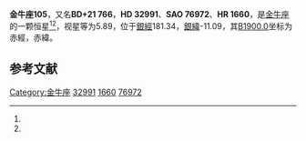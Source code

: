{{Starbox begin
| name = 金牛座105
}}
{{Starbox observe
| epoch = [[J2000.0|J2000.0]]
| constell = [[金牛座|金牛座]]<ref name=SIMBAD>{{cite web
 | url=http://simbad.u-strasbg.fr/simbad/sim-id?Ident=HR+1660
 | title=Pulsating variable Star
 | publisher=Centre de Données astronomiques de Strasbourg
 | work=SIMBAD
 | accessdate=2012-07-13
 | archive-date=2019-09-01
 | archive-url=https://web.archive.org/web/20190901124035/http://simbad.u-strasbg.fr/simbad/sim-id?Ident=HR+1660
 | dead-url=no
 }}</ref><ref name=DATA>{{cite web
 | url=http://vizier.u-strasbg.fr/viz-bin/VizieR-5?-out.add=.&-source=5050&-corr=PK=HR&-out.max=9999&HR=1660
 | title=VizieR Detailed Page
 | accessdate=2012-07-13
 | archive-date=2016-03-05
 | archive-url=https://web.archive.org/web/20160305033729/http://vizier.u-strasbg.fr/viz-bin/VizieR-5?-out.add=.&-source=5050&-corr=PK=HR&-out.max=9999&HR=1660
 | dead-url=no
 }}</ref>
| 星官 = 
| ra = {{RA|5|7|55.5}}<ref name=SIMBAD /><ref name=DATA />
| dec = {{DEC|+21|42|17}}<ref name=SIMBAD /><ref name=DATA />
| appmag_v = 5.89<ref name=SIMBAD /><ref name=DATA />
}}
{{Starbox character
| class = B2Ve<ref name=SIMBAD /><ref name=DATA />
| b-v = 0.19<ref name=SIMBAD /><ref name=DATA />
| u-b = -0.57<ref name=SIMBAD /><ref name=DATA />
| r-i = <ref name=SIMBAD /><ref name=DATA />
| variable = 
}}
{{Starbox astrometry
| radial_v = -0.57
| prop_mo_ra = 17
| parallax = 
| p_error = 
}}
{{Starbox catalog
| names =BD+21 766，[[SAO星表|SAO]] 76972，[[HD星表|HD]] 32991，[[HR星表|HR]] 1660}}
{{Starbox reference |Simbad=HR+1660}}
{{Starbox end}}

'''金牛座105'''，又名'''BD+21 766'''，'''HD 32991'''、'''SAO 76972'''、'''HR 1660'''，是[[金牛座|金牛座]]的一颗恒星<ref name=SIMBAD /><ref name=DATA />，视星等为5.89，位于[[銀道座標系|銀經]]181.34，[[銀道座標系|銀緯]]-11.09，其[[B1900.0|B1900.0]]坐标为赤經{{RA|5|1|56.6}}，赤緯{{DEC|+21|-11.09|21}}。

== 参考文献 ==
{{reflist}}

{{star-stub}}

{{金牛座恒星}}
{{星官|天高|4|4}}
[[Category:金牛座|Category:金牛座]]
[[Category:HD和HDE天體|32991]]
[[Category:HR天體|1660]]
[[Category:SAO天體|76972]]